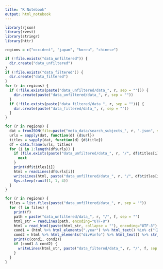```yaml
---
title: "R Notebook"
output: html_notebook
---
```


```r
library(rjson)
library(rvest)
library(stringr)
library(httr)
```

```r
regions = c("occident", "japan", "korea", "chinese")
```

```r
if (!file.exists("data_unfiltered")) {
  dir.create("data_unfiltered")
}
if (!file.exists("data_filtered")) {
  dir.create("data_filtered")
}
for (r in regions) {
  if (!file.exists(paste("data_unfiltered/data_", r, sep = ""))) {
    dir.create(paste("data_unfiltered/data_", r, sep = ""))
  }
  if (!file.exists(paste("data_filtered/data_", r, sep = ""))) {
    dir.create(paste("data_filtered/data_", r, sep = ""))
  }
}
```

```r
for (r in regions) {
  dat = fromJSON(file=paste("meta_data/search_subjects_", r, ".json", sep = ""))$subjects
  urls = sapply(dat, function(d) {d$url})
  titles = sapply(dat, function(d) {d$title})
  df = data.frame(urls, titles)
  for (i in 1:length(df$urls)) {
    if (file.exists(paste("data_unfiltered/data_", r, "/", df$titles[i], ".html", sep = ""))) {
      next
    }
    print(df$titles[i])
    html = readLines(df$urls[i])
    writeLines(html, paste("data_unfiltered/data_", r, "/", df$titles[i], ".html", sep = ""))
    Sys.sleep(runif(1, 1, 4))
  }
}
```

```r
for (r in regions) {
  files = list.files(paste("data_unfiltered/data_", r, sep = ""))
  for (f in files) {
    print(f)
    path = paste("data_unfiltered/data_", r, "/", f, sep = "")
    html_str = readLines(path, encoding="UTF-8")
    html = read_html(paste(html_str, collapse = ""), encoding="UTF-8")
    cond1 = (html %>% html_elements(".year") %>% html_text() %in% c("(2021)", "(2022)"))
    cond2 = html %>% html_elements("div#info") %>% html_text() %>% str_detect("上映日期:.*?(中国大陆)")
    print(c(cond1, cond2))
    if (cond1 & cond2) {
      writeLines(html_str, paste("data_filtered/data_", r, "/", f, sep = ""), useBytes = T)
    }
  }
}
```

